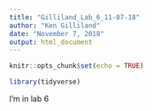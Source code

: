 ```yaml
---
title: "Gilliland_Lab_6_11-07-18"
author: "Ken Gilliland"
date: "November 7, 2018"
output: html_document
---
```


```r
knitr::opts_chunk$set(echo = TRUE)
```

```r
library(tidyverse)
```
I'm in lab 6
